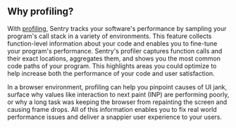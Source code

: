 ## Why profiling?

With [profiling](/product/profiling/), Sentry tracks your software's performance by sampling your program's call stack in a variety of environments. This feature collects function-level information about your code and enables you to fine-tune your program's performance. Sentry's profiler captures function calls and their exact locations, aggregates them, and shows you the most common code paths of your program. This highlights areas you could optimize to help increase both the performance of your code and user satisfaction.

In a browser environment, profiling can help you pinpoint causes of UI jank, surface why values like interaction to next paint (INP) are performing poorly, or why a long task was keeping the browser from repainting the screen and causing frame drops. All of this information enables you to fix real world performance issues and deliver a snappier user experience to your users.
